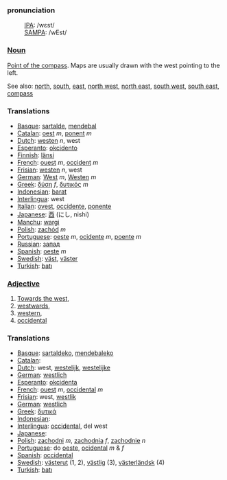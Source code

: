 ===pronunciation===
:[[International Phonetic Alphabet|IPA]]: /wɛst/
:[[SAMPA]]: /wEst/

===[[Noun]]===

[[Point of the compass]]. Maps are usually drawn with the west pointing to the left.

See also: [[north]], [[south]], [[east]], [[north west]], [[north east]], [[south west]], [[south east]], [[compass]]

===Translations===

*[[Basque]]: [[sartalde]], [[mendebal]]
*[[Catalan]]: [[oest]] ''m'', [[ponent]] ''m''
*[[Dutch]]: [[westen]] ''n'', west
*[[Esperanto]]: [[okcidento]]
*[[Finnish]]: [[länsi]]
*[[French]]: [[ouest]] ''m'', [[occident]] ''m''
*[[Frisian]]: [[westen]] ''n'', west
*[[German]]: [[West]] ''m'', [[Westen]] ''m''
*[[Greek]]: [[δύση]] ''f'', [[δυτικός]] ''m''
*[[Indonesian]]: [[barat]]
*[[Interlingua]]: west
*[[Italian]]: [[ovest]], [[occidente]], [[ponente]]
*[[Japanese]]: [[西]] (にし, nishi)
*[[Manchu]]: [[wargi]]
*[[Polish]]: [[zachód]] ''m''
*[[Portuguese]]: [[oeste]] ''m'', [[ocidente]] ''m'', [[poente]] ''m''
*[[Russian]]: [[запад]]
*[[Spanish]]: [[oeste]] ''m''
*[[Swedish]]: [[väst]], [[väster]]
*[[Turkish]]: [[batı]]

===[[Adjective]]===

#[[Towards the west]],
#[[westwards]],
#[[western]],
#[[occidental]]

===Translations===

*[[Basque]]: [[sartaldeko]], [[mendebaleko]]
*[[Catalan]]: [[]]
*[[Dutch]]: west, [[westelijk]], [[westelijke]]
*[[German]]: [[westlich]]
*[[Esperanto]]: [[okcidenta]]
*[[French]]: [[ouest]] ''m'', [[occidental]] ''m''
*[[Frisian]]: west, [[westlik]]
*[[German]]: [[westlich]]
*[[Greek]]: [[δυτικά]]
*[[Indonesian]]: [[]]
*[[Interlingua]]: [[occidental]], del west
*[[Japanese]]: [[]]
*[[Polish]]: [[zachodni]] ''m'', [[zachodnia]] ''f'', [[zachodnie]] ''n''
*[[Portuguese]]: do [[oeste]], [[ocidental]] ''m'' & ''f''
*[[Spanish]]: [[occidental]]
*[[Swedish]]: [[västerut]] (1, 2), [[västlig]] (3), [[västerländsk]] (4)
*[[Turkish]]: [[batı]]